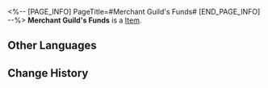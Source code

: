 <%-- [PAGE_INFO]
PageTitle=#Merchant Guild's Funds#
[END_PAGE_INFO] --%>
{{Item Infobox
|id          = 281001
|image       = Item Merchant Guild's Funds.png{{subst:void|<!--$UPLOAD:<<SpriteOutput/ItemIcon/281001.png>-<Item Merchant Guild's Funds.png>-<Item Icons>>-->}}
|type        = 
|invCategory = 
|rarity      = 3
|effect      = 
|description = Merchant Guild's Funds
|source1     = [[Obtained from Inventory Arrangement at the Aurum Alley Dock]]
}}
{{Description|The funds managed by the Aurum Alley Merchant's Guild. Primarily used toward business activities and infrastructural maintenance.<br /><br />''"Don't ask why we don't use straight cash. There's a dark history there."''}}
'''Merchant Guild's Funds''' is a [[Item]].

==Other Languages==
{{Other Languages
|en   = Merchant Guild's Funds
|zhs  = 商会储值金
|zht  = 商會儲值金
|ja   = 商会貯蓄金
|ko   = 상회 예비금
|es   = Fondos del gremio
|fr   = Fonds de la Guilde des commerçants
|ru   = Сбережения торговой гильдии
|th   = เงินทุนสมาคมการค้า
|vi   = Kinh Phí Thương Hội
|de   = Gelder für die Handelsgilde
|id   = Dana Serikat Dagang
|pt   = Fundos da Guilda de Comerciantes
}}

==Change History==
{{Change History|1.3}}